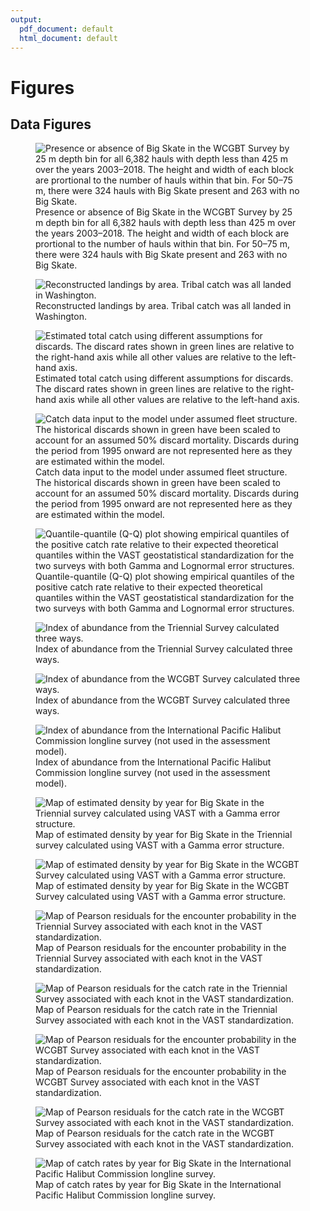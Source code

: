 ```yaml
---
output:
  pdf_document: default
  html_document: default
---
```



\FloatBarrier
\newpage

<!-- ====================================================================== -->
<!-- **************************             ******************************* --> 
<!-- **************************BEGIN FIGURES******************************* --> 
<!-- **************************             ******************************* -->
<!-- ====================================================================== -->

# Figures

## Data Figures

<!-- ====================================================================== --> 
<!-- *********************INTRODUCTION FIGURES***************************** --> 
<!-- ====================================================================== --> 



<!-- ********************************************************************** --> 
<!-- *************************Data FIGURES********************************* --> 
<!-- ********************************************************************** -->


<!-- [H] to control floating -->

\begin{figure}[!h]
\begin{centering}
\includegraphics{r4ss/plots_mod1/data_plot.png}
\caption{Summary of data sources used in the `r mod1_label`.}\label{fig:data_plot}
\end{centering}
\end{figure}

\clearpage

<!-- ![Summary of data sources used in the `r mod1_label`. \label{fig:data_plot}](r4ss/plots_mod1/data_plot.png) -->

\FloatBarrier

\newpage

<!-- [H] to control floating -->

\begin{figure}[!h]
\begin{centering}
\vspace{2.5cm}
\includegraphics{Figures/survey_hauls_map.png}
\caption{Map showing the distribution of Big Skate within the area covered by the West Coast Groundfish Bottom Trawl Survey aggregated over the years 2003--2018.}\label{fig:survey_hauls_map}
\end{centering}
\end{figure}

\newpage


<!-- ![Map showing the distribution of Big Skate within the area covered by the West Coast Groundfish Bottom Trawl Survey aggregated over the years 2003--2018. \label{fig:boundary_map}](Figures/survey_hauls_map.png) -->

\FloatBarrier

![Presence or absence of Big Skate in the WCGBT Survey by 25 m depth bin for all 6,382 hauls with depth less than 425 m over the years 2003--2018. The height and width of each block are prortional to the number of hauls within that bin. For 50--75 m, there were 324 hauls with Big Skate present and 263 with no Big Skate.\label{fig:WCGBTS_presence_absence_by_depth_bin}](Figures/WCGBTS_presence_absence_by_depth_bin.png)


![Reconstructed landings by area. Tribal catch was all landed in Washington. \label{fig:catch_by_state}](Figures/catch_by_source.png)

![Estimated total catch using different assumptions for discards. The discard rates shown in green lines are relative to the right-hand axis while all other values are relative to the left-hand axis.\label{fig:discard_calculations}](Figures/discard_calculations.png)

![Catch data input to the model under assumed fleet structure. The historical discards shown in green have been scaled to account for an assumed 50% discard mortality. Discards during the period from 1995 onward are not represented here as they are estimated within the model. \label{fig:catch_input_plot}](r4ss/plots_mod1/catch2 landings stacked.png)




\FloatBarrier

<!-- ********************************************************************** -->
<!-- ****************Fleet xx Index FIGURES************************* -->
<!-- ********************************************************************** --> 

![Quantile-quantile (Q-Q) plot showing empirical quantiles of the positive catch rate relative to their expected theoretical quantiles within the VAST geostatistical standardization for the two surveys with both Gamma and Lognormal error structures.\label{fig:VAST_QQ_plots}](Figures/VAST_QQ_plots.png)

![Index of abundance from the Triennial Survey calculated three ways.\label{fig:Triennial_index_compare}](Figures/Triennial_index_compare.png)

![Index of abundance from the WCGBT Survey calculated three ways.\label{fig:WCGBTS_index_compare}](Figures/WCGBTS_index_compare.png)

![Index of abundance from the International Pacific Halibut Commission longline survey (not used in the assessment model).\label{fig:IPHC_index}](Figures/IPHC index for Big Skate.png)

![Map of estimated density by year for Big Skate in the Triennial survey calculated using VAST with a Gamma error structure.\label{fig:VAST_Yearly_Dens_Triennial}](Figures/VAST_Yearly_Dens_Triennial.png)

![Map of estimated density by year for Big Skate in the WCGBT Survey calculated using VAST with a Gamma error structure. \label{fig:VAST_Yearly_Dens_WCGBTS}](Figures/VAST_Yearly_Dens_WCGBTS.png)

![Map of Pearson residuals for the encounter probability in the Triennial Survey associated with each knot in the VAST standardization.\label{fig:VAST_encounter_pearson_TRI}](Figures/maps--encounter_pearson_resid_TRI.png)

![Map of Pearson residuals for the catch rate in the Triennial Survey associated with each knot in the VAST standardization.\label{fig:VAST_catchrate_pearson_TRI}](Figures/maps--catchrate_pearson_resid_TRI.png)

![Map of Pearson residuals for the encounter probability in the WCGBT Survey associated with each knot in the VAST standardization.\label{fig:VAST_encounter_pearson}](Figures/maps--encounter_pearson_resid.png)

![Map of Pearson residuals for the catch rate in the WCGBT Survey associated with each knot in the VAST standardization.\label{fig:VAST_catchrate_pearson}](Figures/maps--catchrate_pearson_resid.png)

![Map of catch rates by year for Big Skate in the International Pacific Halibut Commission longline survey. \label{fig:IPHC_map}](Figures/IPHC_BigSkate_map.png)


\FloatBarrier


\FloatBarrier
<!-- ********************************************************************** -->
<!-- ***************Fleet xx index FIGURES*********************--> 
<!-- ********************************************************************** -->


\FloatBarrier


\FloatBarrier

<!-- ********************************************************************** -->
<!-- ***************Fleet xx index FIGURES********************--> 
<!-- ********************************************************************** -->





\FloatBarrier

<!-- ********************************************************************** -->
<!-- *************Recreational onboard observer FIGURES******************** --> 
<!-- ********************************************************************** -->







\FloatBarrier


